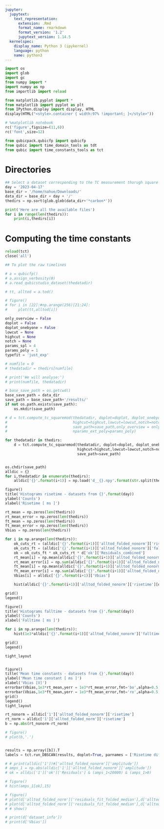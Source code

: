 ```yaml
---
jupyter:
  jupytext:
    text_representation:
      extension: .Rmd
      format_name: rmarkdown
      format_version: '1.2'
      jupytext_version: 1.14.5
  kernelspec:
    display_name: Python 3 (ipykernel)
    language: python
    name: python3
---
```


```python
import os
import glob
import gc
from numpy import *
import numpy as np
from importlib import reload

from matplotlib.pyplot import *
from matplotlib import pyplot as plt
from IPython.display import display, HTML
display(HTML("<style>.container { width:97% !important; }</style>"))

# %matplotlib notebook
rc('figure',figsize=(11,6))
rc('font',size=12)

from qubicpack.qubicfp import qubicfp
from qubic import time_domain_tools as tdt
from qubic import time_constants_tools as tct
```

# Directories

```python
## Select a dataset corresponding to the TC measurement thorugh square modulation (external calsource or carbon fibres)
day = '2023-04-17'
base_dir = '/home/nahue/Downloads/'
data_dir = base_dir + day + '/'
thedirs = np.sort(glob.glob(data_dir+'*carbon*'))

print('Here are all the available files')
for i in range(len(thedirs)):
    print(i,thedirs[i])
```

# Computing the time constants

```python
reload(tct)
close('all')
```

```python
## To plot the raw timelines

# a = qubicfp()
# a.assign_verbosity(0)
# a.read_qubicstudio_dataset(thedatadir)

# tt, alltod = a.tod()

# figure()
# for i in [22]:#np.arange(256)[21:24]:
#     plot(tt,alltod[i])
```

```python
only_overview = False
doplot = False
doplot_onebyone = False
lowcut = None
highcut = None
notch = None
params_spl = 4
params_poly = 1
typefit = 'just_exp'

# numfile = 0
# thedatadir = thedirs[numfile]

# print('We will analyse:')
# print(numfile, thedatadir)

# base_save_path = os.getcwd()
base_save_path = data_dir
save_path = base_save_path+'/results/'
if not os.path.exists(save_path):
    os.mkdir(save_path)

# d = tct.compute_tc_squaremod(thedatadir, doplot=doplot, doplot_onebyone = doplot_onebyone,verbose = False,
#                              highcut=highcut,lowcut=lowcut,notch=notch,typefit=typefit,fmod=0.2,dutycycle=33,
#                              save_path=save_path,only_overview = only_overview,nparams_ext_spl=params_spl,
#                              nparams_ext_poly=params_poly)

for thedatadir in thedirs:
    d = tct.compute_tc_squaremod(thedatadir, doplot=doplot, doplot_onebyone = doplot_onebyone,verbose = False,
                                 highcut=highcut,lowcut=lowcut,notch=notch,typefit=typefit,fmod=0.2,dutycycle=33,
                                 save_path=save_path)

```

```python

```

```python
os.chdir(save_path)
alldic = {}
for i,thedatadir in enumerate(thedirs):
    alldic['{}'.format(i+1)] = np.load('d__{}.npy'.format(str.split(thedatadir,'/')[-1]),allow_pickle=True).item()
```

```python
figure()
title('Histograms risetime - datasets from {}'.format(day))
ylabel('Counts')
xlabel('Risetime [ ms ]')

rt_mean = np.zeros(len(thedirs))
rt_mean_error = np.zeros(len(thedirs))
ft_mean = np.zeros(len(thedirs))
ft_mean_error = np.zeros(len(thedirs))
Vbias = np.zeros(len(thedirs))

for i in np.arange(len(thedirs)):
    ok_cuts_rt = (alldic['{}'.format(i+1)]['alltod_folded_nonorm']['risetime']>0)&(alldic['{}'.format(i+1)]['alltod_folded_nonorm']['risetime']<0.6)
    ok_cuts_ft = (alldic['{}'.format(i+1)]['alltod_folded_nonorm']['falltime']>0)&(alldic['{}'.format(i+1)]['alltod_folded_nonorm']['falltime']<0.6)
    ok = ok_cuts_ft * ok_cuts_rt * d['ok']['Residuals_combined']
    rt_mean[i] = np.mean(alldic['{}'.format(i+1)]['alltod_folded_nonorm']['risetime'][ok])
    rt_mean_error[i] = np.sum(alldic['{}'.format(i+1)]['alltod_folded_nonorm']['risetime_error'][ok])/(np.sum(ok))
    ft_mean[i] = np.mean(alldic['{}'.format(i+1)]['alltod_folded_nonorm']['falltime'][ok])
    ft_mean_error[i] = np.sum(alldic['{}'.format(i+1)]['alltod_folded_nonorm']['falltime_error'][ok])/(np.sum(ok))
    Vbias[i] = alldic['{}'.format(i+1)]['Vbias'] 

    hist(alldic['{}'.format(i+1)]['alltod_folded_nonorm']['risetime'][ok],30,alpha=0.5,label='Vbias {:.1f}'.format(Vbias[i]))

grid()
legend()

figure()
title('Histograms falltime - datasets from {}'.format(day))
ylabel('Counts')
xlabel('Falltime [ ms ]')

for i in np.arange(len(thedirs)):
    hist(1e3*alldic['{}'.format(i+1)]['alltod_folded_nonorm']['falltime'][ok],30,alpha=0.5,label='Vbias {:.1f}'.format(Vbias[i]))

grid()
legend()

tight_layout


figure()
title('Mean time constants - datasets from {}'.format(day))
ylabel('Mean time constant [ ms ]')
xlabel('Vbias [V]')
errorbar(Vbias,1e3*rt_mean,yerr = 1e3*rt_mean_error,fmt='bo',alpha=0.5,label='Risetime')
errorbar(Vbias,1e3*ft_mean,yerr = 1e3*ft_mean_error,fmt='ro',alpha=0.5,label='Falltime')
grid()
legend()
tight_layout
```

```python
rt_nonorm = alldic['1']['alltod_folded_nonorm']['risetime']
rt_norm = alldic['1']['alltod_folded_norm']['risetime']
b = np.abs(rt_nonorm-rt_norm)

# figure()
# plot(b,'.')


results = np.array([b]).T
labels = tct.run_DBSCAN(results, doplot=True, parnames = ['Risetime diff'],eps_cpar=0.01,min_samples_cpar = 10)
```

```python
# # print(alldic['1'])#['alltod_folded_nonorm']['amplitude'])
# amps_1 = np.abs(alldic['1']['alltod_folded_nonorm']['amplitude'])
# ok = alldic['1']['ok']['Residuals'] & (amps_1<20000) & (amps_1>0)

# figure()
# hist(amps_1[ok],15)
```

```python
# figure()
# plot(d['alltod_folded_norm']['residuals_fit_folded_median'],d['alltod_folded_norm']['residuals_folded_median'],'.')
# plot(d['alltod_folded_norm']['residuals_fit_folded_median'],d['alltod_folded_norm']['residuals_fit_folded_median'])
# # show()
```

```python
# print(d['dataset_info'])
# print(d['Vbias'])
```

